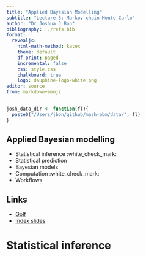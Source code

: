 ```yaml
---
title: "Applied Bayesian Modelling"
subtitle: "Lecture 3: Markov chain Monte Carlo"
author: "Dr Joshua J Bon"
bibliography: ../refs.bib
format:
  revealjs:
    html-math-method: katex
    theme: default
    df-print: paged
    incremental: false 
    css: style.css
    chalkboard: true
    logo: dauphine-logo-white.png
editor: source
from: markdown+emoji
---
```


```r

josh_data_dir <- function(fl){
  paste0("/Users/jbon/github/mash-abm/data/", fl)
}

```

## Applied Bayesian modelling

-   Statistical inference :white_check_mark:
-   Statistical prediction
-   Bayesian models
-   Computation :white_check_mark:
-   Workflows

::: callout-note
## Links 

- [Golf](https://github.com/bonStats/mash-abm/tree/main/data){target="_blank"}
- [Index slides](../index.html)
:::

# Statistical inference
